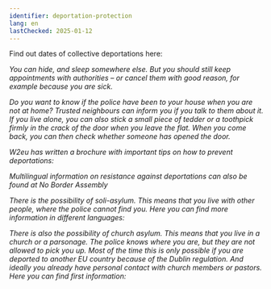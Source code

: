 ```yaml
---
identifier: deportation-protection
lang: en
lastChecked: 2025-01-12
---
```


Find out dates of collective deportations here:

<Address identifier="deportationalarm" />

You can hide, and sleep somewhere else. But you should still keep appointments with authorities – or cancel them with good reason, for example because you are sick.

Do you want to know if the police have been to your house when you are not at home? Trusted neighbours can inform you if you talk to them about it. If you live alone, you can also stick a small piece of tedder or a toothpick firmly in the crack of the door when you leave the flat. When you come back, you can then check whether someone has opened the door.

W2eu has written a brochure with important tips on how to prevent deportations:

<ExternalShortLink identifier="w2eu-deportation" />

Multilingual information on resistance against deportations can also be found at No Border Assembly

<ExternalShortLink identifier="noboarderassembly_resistance" />

There is the possibility of soli-asylum. This means that you live with other people, where the police cannot find you. Here you can find more information in different languages:

<ExternalShortLink identifier="citizenasylum" />

There is also the possibility of church asylum. This means that you live in a church or a parsonage. The police knows where you are, but they are not allowed to pick you up. Most of the time this is only possible if you are deported to another EU country because of the Dublin regulation. And ideally you already have personal contact with church members or pastors. Here you can find first information:

<ExternalShortLink identifier="kirchenasyl" />
